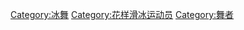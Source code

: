 {{Commons cat|Ice dancers}}

[[Category:冰舞|Category:冰舞]]
[[Category:花样滑冰运动员|Category:花样滑冰运动员]]
[[Category:舞者|Category:舞者]]
